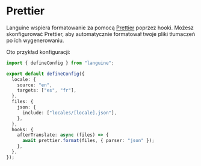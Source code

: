 # Prettier

Languine wspiera formatowanie za pomocą [Prettier](https://prettier.io/) poprzez hooki. Możesz skonfigurować Prettier, aby automatycznie formatował twoje pliki tłumaczeń po ich wygenerowaniu.

Oto przykład konfiguracji:

```typescript title="languine.config.ts"
import { defineConfig } from "languine";

export default defineConfig({
  locale: {
    source: "en",
    targets: ["es", "fr"],
  },
  files: {
    json: {
      include: ["locales/[locale].json"],
    },
  },
  hooks: {
    afterTranslate: async (files) => {
      await prettier.format(files, { parser: "json" });
    },
  },
});
```